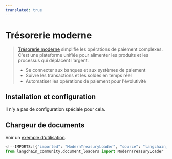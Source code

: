 ```yaml
---
translated: true
---
```


# Trésorerie moderne

>[Trésorerie moderne](https://www.moderntreasury.com/) simplifie les opérations de paiement complexes. C'est une plateforme unifiée pour alimenter les produits et les processus qui déplacent l'argent.
>- Se connecter aux banques et aux systèmes de paiement
>- Suivre les transactions et les soldes en temps réel
>- Automatiser les opérations de paiement pour l'évolutivité

## Installation et configuration

Il n'y a pas de configuration spéciale pour cela.

## Chargeur de documents

Voir un [exemple d'utilisation](/docs/integrations/document_loaders/modern_treasury).

```python
<!--IMPORTS:[{"imported": "ModernTreasuryLoader", "source": "langchain_community.document_loaders", "docs": "https://api.python.langchain.com/en/latest/document_loaders/langchain_community.document_loaders.modern_treasury.ModernTreasuryLoader.html", "title": "Modern Treasury"}]-->
from langchain_community.document_loaders import ModernTreasuryLoader
```
